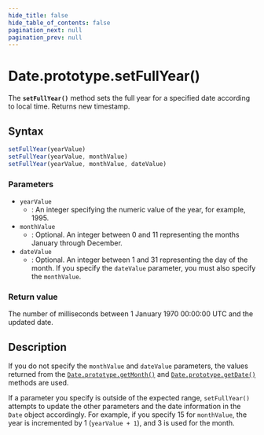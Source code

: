 ```yaml
---
hide_title: false
hide_table_of_contents: false
pagination_next: null
pagination_prev: null
---
```

# Date.prototype.setFullYear()

The **`setFullYear()`** method sets the full year for a
specified date according to local time. Returns new timestamp.

## Syntax

```js
setFullYear(yearValue)
setFullYear(yearValue, monthValue)
setFullYear(yearValue, monthValue, dateValue)
```

### Parameters

- `yearValue`
  - : An integer specifying the numeric value of the year, for example, 1995.
- `monthValue`
  - : Optional. An integer between 0 and 11 representing the months January through
    December.
- `dateValue`
  - : Optional. An integer between 1 and 31 representing the day of the month. If you
    specify the `dateValue` parameter, you must also specify the
    `monthValue`.

### Return value

The number of milliseconds between 1 January 1970 00:00:00 UTC and the updated date.

## Description

If you do not specify the `monthValue` and
`dateValue` parameters, the values returned from the
[`Date.prototype.getMonth()`](./getMonth.mdx) and
[`Date.prototype.getDate()`](./getDate.mdx) methods are used.

If a parameter you specify is outside of the expected range, `setFullYear()`
attempts to update the other parameters and the date information in the
`Date` object accordingly. For example, if you specify 15 for
`monthValue`, the year is incremented by 1
(`yearValue + 1`), and 3 is used for the month.
